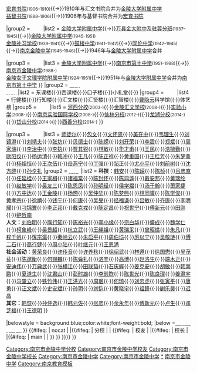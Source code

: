 {{Navbox
|name=南京市金陵中学
|imageleft=
|title=[[南京市金陵中学|<span style="color:#ffffff;">南京市金陵中学</span>]]
|titlestyle = background:blue;color:#ffffff;
|groupstyle = background:blue;
|liststyle = background:blue;

|group1 = <span style="color:#ffffff;">历史</span>
|list1 = {{Navbox subgroup
|groupstyle = background:blue;font-weight:normal;

|group1 = <span style="color:#ffffff;">早期</span>
|list1 = [[金陵大学|汇文书院]]<small>(1888–1910)</small>{{→}}[[南京市金陵中学|金陵大学附属中学]]<small>(1910–1937)</small><br>[[基督书院]]<small>(1888–1906)</small>{{→}}[[金陵大学|宏育书院]]<small>(1906–1910)</small>{{→}}1910年与汇文书院合并为[[南京市金陵中学|金陵大学附属中学]]<br>[[金陵大学|益智书院]]<small>(1888–1906)</small>{{→}}1906年与基督书院合并为[[金陵大学|宏育书院]]

|group2 = <span style="color:#ffffff;">发展</span>
|list2 = [[南京市金陵中学|金陵大学附属中学]]{{→}}[[南京市金陵中学|万县金大附中]]及[[南京市金陵中学|驻蓉分班]]<small>(1937–1945)</small>{{→}}[[南京市金陵中学|金陵大学附属中学]]<small>(1945–1951)</small><br>[[南京市金陵中学|金陵补习学校]]<small>(1939–1941)</small>{{→}}[[南京市金陵中学|鼓楼中学]]<small>(1941–1942)</small>{{→}}[[南京市金陵中学|同伦中学]]<small>(1942–1945)</small>{{→}}[[南京市金陵中学|南京金陵中学]]<small>(1945–1946)</small>{{→}}1946年与[[南京市金陵中学|金陵大学附属中学]]合并

|group3 = <span style="color:#ffffff;">当代</span>
|list3 = [[南京市金陵中学|金陵大学附属中学]]{{→}}[[南京市金陵中学|南京市第十中学]]<small>(1951–1988)</small>{{→}}[[南京市金陵中学]]<small>(1988-)</small><br>[[南京市金陵中学|金陵女子文理学院附属中学]]<small>(1924–1951)</small>{{→}}1951年与[[南京市金陵中学|金陵大学附属中学]]合并为[[南京市金陵中学|南京市第十中学]]
}}
|group2 = [[金陵中学建筑与规划|<span style="color:#ffffff;">风物<br>规划</span>]]
|list2 = {{Navbox subgroup
|groupstyle = background:blue;font-weight:normal;
|group1 = 环境
|list1 = 
|group2 = 舊址
|list2  = 
|group3 = <span style="color:#ffffff;">早期</span>
|list3  = [[汇文书院钟楼]]{{·}}东课楼{{·}}西课楼{{·}}口子楼{{·}}小礼堂{{·}}
|group4 = <span style="color:#ffffff;">當代</span>
|list4  = 行健楼{{·}}行知楼{{·}}汇文楼{{·}}汇贤楼{{·}}汇智楼{{·}}[[曹隐云]]科学馆{{·}}体艺楼
|group5 = <span style="color:#ffffff;">分校</span>
|list5 = [[南京市金陵中学河西分校|河西分校]]<small>(2003-)</small>{{·}}[[南京市金陵汇文学校|金陵汇文学校]]<small>(2008-)</small>{{·}}[[南京市金陵中学实验小学|实验小学]]<small>(2008-)</small>{{·}}[[金陵中学高新分校|南京实验国际学校]]<small>(2008-)</small>{{·}}[[南京市金陵中学仙林分校|仙林分校]]<small>(2012-)</small>{{·}}[[南京市金陵中学龙湖分校|龙湖分校]]<small>(2014-)</small>{{·}}[[南京市金陵中学岱山分校|岱山分校]]<small>(2014-)</small>{{·}}[[南京市金陵中学西善分校|西善分校]]<small>(2014-)</small>
}}

|group3 = <span style="color:#ffffff;">人物</span>
|list3 = {{Navbox subgroup
|groupstyle=background:blue;font-weight:normal;
|group1 = <span style="color:#ffffff;">校长</span>
|list1 = [[福開森|福开森]]{{·}}[[师图尔|师徒尔]]{{·}}[[包文]]{{·}}[[文怀恩]]{{·}}[[美在中]]{{·}}[[韦理生]]{{·}}[[刘镜澄]]{{·}}[[刘靖夫]]{{·}}[[张坊]]{{·}}[[贝德士]]{{·}}[[陈嵘]]{{·}}[[刘开荣]]{{·}}[[李震]]{{·}}[[郑斌]]{{·}}[[周家瑞]]{{·}}[[李治中]]{{·}}[[李执]]{{·}}[[贾其锐]]{{·}}[[林敏]]{{·}}[[华才甫]]{{·}}[[王民]]{{·}}[[浩毓勤]]{{·}}[[欧阳仪]]{{·}}[[杨运清]]{{·}}[[韩冲]]{{·}}[[王凡]]{{·}}[[陳正祥|陈正祥]]{{·}}[[黄重国]]{{·}}[[王桂方|王桂芳]]{{·}}[[朱梦斋]]{{·}}[[杨祖恒]]{{·}}[[王次伍]]{{·}}[[岳燕宁]]{{·}}[[丁强]]{{·}}[[邹正]]{{·}}[[尤小平]]{{·}}[[刘前树]]{{·}}[[沈方晓]]{{·}}[[孙夕礼]]
|group2 = [[南京市金陵中学校友列表|<span style="color:#ffffff;">校友</span>]]
|list2 = '''科技'''：[[韓王安|韩安]]{{·}}[[陈嵘]]{{·}}[[陳楨|陈桢]]{{·}}[[吕彦直]]{{·}}[[任延桂]]{{·}}[[王家楫]]{{·}}[[诸福棠]]{{·}}[[陈封怀]]{{·}}[[陈鸿逵]]{{·}}[[戴安邦]]{{·}}[[黄瑞纶]]{{·}}[[赵敏学]]{{·}}[[吴友三]]{{·}}[[陈恩凤]]{{·}}[[孙明经]]{{·}}[[侯学煜]]{{·}}[[汤于翰]]{{·}}[[萧家捷]]{{·}}[[方中达]]{{·}}[[王金陵]]{{·}}[[杨槱]]{{·}}[[吴仲华]]{{·}}[[陳夢熊|陈梦熊]]{{·}}[[林同骥]]{{·}}[[陈学俊]]{{·}}[[黄孝宗]]{{·}}[[徐禧]]{{·}}[[钱宁]]{{·}}[[何康]]{{·}}[[吴旻]]{{·}}[[经福谦]]{{·}}[[吕敏]]{{·}}[[齐康]]{{·}}[[李明耀]]{{·}}[[刁锦寰]]{{·}}[[李正邦]]{{·}}[[戴尅戎|戴克戎]]{{·}}[[陈定昌]]{{·}}[[祝世宁]]{{·}}[[傅新元]]{{·}}[[田刚]]{{·}}[[鲍哲南]]<br>'''人文：'''[[刘伯明 (哲学家)|刘伯明]]{{·}}[[陶行知]]{{·}}[[陈裕光]]{{·}}[[李小缘]]{{·}}[[宗白华]]{{·}}[[盛成]]{{·}}[[魏學仁|魏学仁]]{{·}}[[柯象峰]]{{·}}[[吴景超]]{{·}}[[杭立武]]{{·}}[[王绳祖 (1905年)|王绳祖]]{{·}}[[黄瑞采]]{{·}}[[曾昭燏]]{{·}}[[朱凡]]{{·}}[[程千帆]]{{·}}[[恽宗瀛]]{{·}}[[秦岭云]]{{·}}[[朱启平]]{{·}}[[周伯埙]]{{·}}[[厉以宁]]{{·}}[[吴敬琏]]{{·}}[[傅二石]]{{·}}[[高行健]]{{·}}[[周小陆]]{{·}}[[叶继元]]{{·}}[[王恩涌]]<br>'''社会活动：'''[[黄荣良]]{{·}}[[许传音]]{{·}}[[许养秋]]{{·}}[[徐绍武]]{{·}}[[林遵]]{{·}}[[徐国懋]]{{·}}[[吴茂荪]]{{·}}[[陈邃衡]]{{·}}[[何锡麟]]{{·}}[[陈舜礼]]{{·}}[[洛辛]]{{·}}[[高博 (电影演员)|高博]]{{·}}[[赵洛生]]{{·}}[[端木正]]{{·}}[[安迪伟]]{{·}}[[万典武]]{{·}}[[张横江]]{{·}}[[田联韬]]{{·}}[[石庆辉]]{{·}}[[姜克安]]{{·}}[[胡敏 (1931年)|胡敏]]{{·}}[[韩南鹏]]{{·}}[[夏道生]]{{·}}[[沈君山]]{{·}}[[彭时雄]]{{·}}[[李前煦]]{{·}}[[陈世光]]{{·}}[[陈良琨]]{{·}}[[姜澄宇]]{{·}}[[马肇立]]{{·}}[[铁竹伟]]{{·}}[[王洪光 (1949年)|王洪光]]{{·}}[[周珉]]{{·}}[[何琦]]{{·}}[[刘忠虎]]{{·}}[[张寅平]]{{·}}[[唐勇 (1969年)|唐勇]]{{·}}[[汪文斌]]{{·}}[[史安斌]]{{·}}[[孙玥]]{{·}}[[刘恺]]{{·}}[[黄晓宇]]{{·}}[[祖鋒]]{{·}}[[蒯乐昊]]{{·}}[[迟晶]]<br>'''其它：'''[[韓恢|韩恢]]{{·}}[[孙仲逸]]{{·}}[[韩元佐]]{{·}}[[张彦]]{{·}}[[余永年]]{{·}}[[傅新元]]{{·}}[[卢敖|卢生]]{{·}}[[邓芝福]]{{·}}[[张文礼|王德明]]
}}

|belowstyle = background:blue;color:white;font-weight:bold;
|below =[http://www.jlhs.net/ <span style="color:#ffffff;">金陵中学网站</span>]
}}
<includeonly>{{#ifeq: {{{1}}} | nocat | <!--空--> |{{#ifeq: {{{1}}} | 分校 | [[Category:南京市金陵中学分校]] | {{#ifeq: {{{1}}} | 校友 | [[Category:南京市金陵中学校友]] |{{#ifeq: {{{1}}} | 校长 | [[Category:南京市金陵中学校长]] |{{#ifeq: {{{1}}} | main | [[Category:南京市金陵中学]] |[[Category:南京市金陵中学]] }} }} }}}} }}</includeonly><noinclude>
[[Category:南京市金陵中学|*]]
[[Category:江苏中等学校导航模板|南京市金陵中学]]
[[Category:南京教育模板]]
</noinclude>